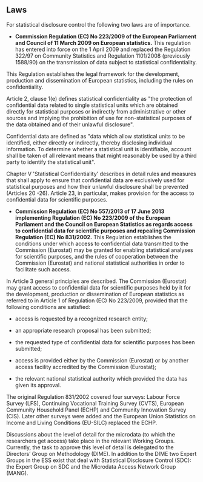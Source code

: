 ## Laws {#sec-laws}

For statistical disclosure control the following two laws are of importance.


-   **Commission Regulation (EC) No 223/2009 of the European Parliament and Council of 11 March 2009 on European statistics.** This regulation has entered into force on the 1 April 2009 and replaced the Regulation 322/97 on Community Statistics and Regulation 1101/2008 (previously 1588/90) on the transmission of data subject to statistical confidentiality.

This Regulation establishes the legal framework for the development, production and dissemination of European statistics, including the rules on confidentiality.

Article 2, clause 1(e) defines statistical confidentiality as \"the protection of confidential data related to single statistical units which are obtained directly for statistical purposes or indirectly from administrative or other sources and implying the prohibition of use for non-statistical purposes of the data obtained and of their unlawful disclosure\".

Confidential data are defined as \"data which allow statistical units to be identified, either directly or indirectly, thereby disclosing individual information. To determine whether a statistical unit is identifiable, account shall be taken of all relevant means that might reasonably be used by a third party to identify the statistical unit\".

Chapter V \'Statistical Confidentiality\' describes in detail rules and measures that shall apply to ensure that confidential data are exclusively used for statistical purposes and how their unlawful disclosure shall be prevented (Articles 20 -26). Article 23, in particular, makes provision for the access to confidential data for scientific purposes.

-  **Commission Regulation (EC) No 557/2013 of 17 June 2013 implementing Regulation (EC) No 223/2009 of the European Parliament and the Council on European Statistics as regards access to confidential data for scientific purposes and repealing Commission Regulation (EC) No 831/2002.** This Regulation establishes the conditions under which access to confidential data transmitted to the Commission (Eurostat) may be granted for enabling statistical analyses for scientific purposes, and the rules of cooperation between the Commission (Eurostat) and national statistical authorities in order to facilitate such access.

In Article 3 general principles are described. The Commission (Eurostat) may grant access to confidential data for scientific purposes held by it for the development, production or dissemination of European statistics as referred to in Article 1 of Regulation (EC) No 223/2009, provided that the following conditions are satisfied:

-	access is requested by a recognized research entity;

-	an appropriate research proposal has been submitted;

-	the requested type of confidential data for scientific purposes has been submitted;

-	access is provided either by the Commission (Eurostat) or by another access facility accredited by the Commission (Eurostat);

-	the relevant national statistical authority which provided the data has given its approval.

The original Regulation 831/2002 covered four surveys: Labour Force Survey (LFS), Continuing Vocational Training Survey (CVTS), European Community Household Panel (ECHP) and Community Innovation Survey (CIS). Later other surveys were added and the European Union Statistics on Income and Living Conditions (EU-SILC) replaced the ECHP.

Discussions about the level of detail for the microdata (to which the researchers get access) take place in the relevant Working Groups. Currently, the task to approve this level of detail is delegated to the Directors’ Group on Methodology (DIME). In addition to the DIME two Expert Groups in the ESS exist that deal with Statistical Disclosure Control (SDC): the Expert Group on SDC and the Microdata Access Network Group (MANG).

